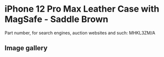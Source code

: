 
# iPhone 12 Pro Max Leather Case with MagSafe - Saddle Brown

Part number, for search engines, auction websites and such: MHKL3ZM/A

## Image gallery

<div style={{ width: "768px" }}>
  <GalleryComponent
    images={[
      {
        original: "/everysource/MHKL3.png",
        thumbnail: "/everypreview/MHKL3.png",
      },
      {
        original: "/everysource/MHKL3_AV1.png",
        thumbnail: "/everypreview/MHKL3_AV1.png",
      },
      {
        original: "/everysource/MHKL3_AV2.png",
        thumbnail: "/everypreview/MHKL3_AV2.png",
      },
      {
        original: "/everysource/MHKL3_AV3.png",
        thumbnail: "/everypreview/MHKL3_AV3.png",
      },
      {
        original: "/everysource/MHKL3_AV4.png",
        thumbnail: "/everypreview/MHKL3_AV4.png",
      }
    ]}
  />
</div>